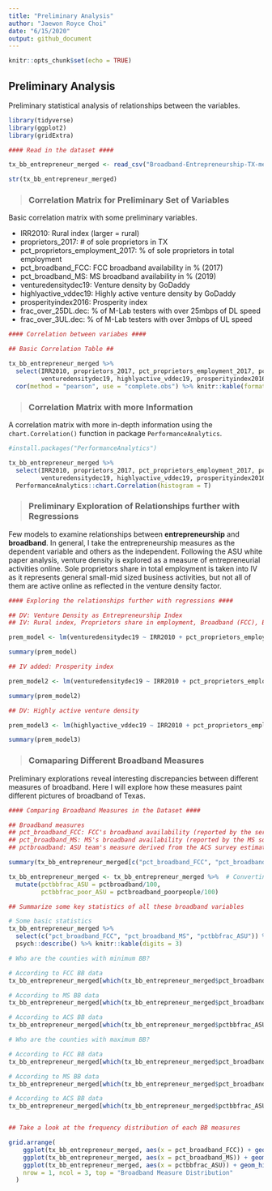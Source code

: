 ```yaml
---
title: "Preliminary Analysis"
author: "Jaewon Royce Choi"
date: "6/15/2020"
output: github_document
---
```


```r
knitr::opts_chunk$set(echo = TRUE)
```

## Preliminary Analysis

Preliminary statistical analysis of relationships between the variables.

```r
library(tidyverse)
library(ggplot2)
library(gridExtra)

#### Read in the dataset ####

tx_bb_entrepreneur_merged <- read_csv("Broadband-Entrepreneurship-TX-merged.csv")

str(tx_bb_entrepreneur_merged)
```

> ### Correlation Matrix for Preliminary Set of Variables

Basic correlation matrix with some preliminary variables.

* IRR2010: Rural index (larger = rural)
* proprietors_2017: # of sole proprietors in TX
* pct_proprietors_employment_2017: % of sole proprietors in total employment
* pct_broadband_FCC: FCC broadband availability in % (2017)
* pct_broadband_MS: MS broadband availability in % (2019)
* venturedensitydec19: Venture density by GoDaddy
* highlyactive_vddec19: Highly active venture density by GoDaddy
* prosperityindex2016: Prosperity index
* frac_over_25DL.dec: % of M-Lab testers with over 25mbps of DL speed
* frac_over_3UL.dec: % of M-Lab testers with over 3mbps of UL speed

```r
#### Correlation between variabes ####

## Basic Correlation Table ##

tx_bb_entrepreneur_merged %>% 
  select(IRR2010, proprietors_2017, pct_proprietors_employment_2017, pct_broadband_FCC, pct_broadband_MS,
         venturedensitydec19, highlyactive_vddec19, prosperityindex2016, frac_over_25DL.dec, frac_over_3UL.dec) %>% 
  cor(method = "pearson", use = "complete.obs") %>% knitr::kable(format = "markdown", digits = 3)

```

> ### Correlation Matrix with more Information

A correlation matrix with more in-depth information using the `chart.Correlation()` function in package `PerformanceAnalytics`.

```r
#install.packages("PerformanceAnalytics")

tx_bb_entrepreneur_merged %>% 
  select(IRR2010, proprietors_2017, pct_proprietors_employment_2017, pct_broadband_FCC, pct_broadband_MS,
         venturedensitydec19, highlyactive_vddec19, prosperityindex2016, frac_over_25DL.dec, frac_over_3UL.dec) %>%
  PerformanceAnalytics::chart.Correlation(histogram = T)

```

> ### Preliminary Exploration of Relationships further with Regressions

Few models to examine relationships between **entrepreneurship** and **broadband**. In general, I take the entrepreneurship measures as the dependent variable and others as the independent. Following the ASU white paper analysis, venture density is explored as a measure of entrepreneurial activities online. Sole proprietors share in total employment is taken into IV as it represents general small-mid sized business activities, but not all of them are active online as reflected in the venture density factor.

```r
#### Exploring the relationships further with regressions ####

## DV: Venture Density as Entrepreneurship Index
## IV: Rural index, Proprietors share in employment, Broadband (FCC), Broadband (MS), Broadband speed

prem_model <- lm(venturedensitydec19 ~ IRR2010 + pct_proprietors_employment_2017 + pct_broadband_FCC + pct_broadband_MS + frac_over_25DL.dec + frac_over_3UL.dec, data = tx_bb_entrepreneur_merged)

summary(prem_model)

```

```r

## IV added: Prosperity index

prem_model2 <- lm(venturedensitydec19 ~ IRR2010 + pct_proprietors_employment_2017 + pct_broadband_FCC + pct_broadband_MS + frac_over_25DL.dec + frac_over_3UL.dec + prosperityindex2016, data = tx_bb_entrepreneur_merged)

summary(prem_model2)

## DV: Highly active venture density

prem_model3 <- lm(highlyactive_vddec19 ~ IRR2010 + pct_proprietors_employment_2017 + pct_broadband_FCC + pct_broadband_MS + frac_over_25DL.dec + frac_over_3UL.dec + prosperityindex2016, data = tx_bb_entrepreneur_merged)

summary(prem_model3)

```

> ### Comaparing Different Broadband Measures

Preliminary explorations reveal interesting discrepancies between different measures of broadband. Here I will explore how these measures paint different pictures of broadband of Texas.

```r
#### Comparing Broadband Measures in the Dataset ####

## Broadband measures
## pct_broadband_FCC: FCC's broadband availability (reported by the service providers)
## pct_broadband_MS: MS's broadband availability (reported by the MS software service users)
## pctbroadband: ASU team's measure derived from the ACS survey estimates (based on reported BB subscription info from respondents)

summary(tx_bb_entrepreneur_merged[c("pct_broadband_FCC", "pct_broadband_MS", "pctbroadband")])

tx_bb_entrepreneur_merged <- tx_bb_entrepreneur_merged %>%  # Converting ASU percentage numbers into fraction
  mutate(pctbbfrac_ASU = pctbroadband/100,
         pctbbfrac_poor_ASU = pctbroadband_poorpeople/100)

## Summarize some key statistics of all these broadband variables

# Some basic statistics
tx_bb_entrepreneur_merged %>% 
  select(c("pct_broadband_FCC", "pct_broadband_MS", "pctbbfrac_ASU")) %>% 
  psych::describe() %>% knitr::kable(digits = 3)

# Who are the counties with minimum BB?

# According to FCC BB data
tx_bb_entrepreneur_merged[which(tx_bb_entrepreneur_merged$pct_broadband_FCC == min(tx_bb_entrepreneur_merged$pct_broadband_FCC, na.rm = T)),]$county

# According to MS BB data
tx_bb_entrepreneur_merged[which(tx_bb_entrepreneur_merged$pct_broadband_MS == min(tx_bb_entrepreneur_merged$pct_broadband_MS, na.rm = T)),]$county

# According to ACS BB data
tx_bb_entrepreneur_merged[which(tx_bb_entrepreneur_merged$pctbbfrac_ASU == min(tx_bb_entrepreneur_merged$pctbbfrac_ASU, na.rm = T)),]$county

# Who are the counties with maximum BB?

# According to FCC BB data
tx_bb_entrepreneur_merged[which(tx_bb_entrepreneur_merged$pct_broadband_FCC == max(tx_bb_entrepreneur_merged$pct_broadband_FCC, na.rm = T)),]$county

# According to MS BB data
tx_bb_entrepreneur_merged[which(tx_bb_entrepreneur_merged$pct_broadband_MS == max(tx_bb_entrepreneur_merged$pct_broadband_MS, na.rm = T)),]$county

# According to ACS BB data
tx_bb_entrepreneur_merged[which(tx_bb_entrepreneur_merged$pctbbfrac_ASU == max(tx_bb_entrepreneur_merged$pctbbfrac_ASU, na.rm = T)),]$county


## Take a look at the frequency distribution of each BB measures

grid.arrange(
    ggplot(tx_bb_entrepreneur_merged, aes(x = pct_broadband_FCC)) + geom_histogram() + theme_minimal(),
    ggplot(tx_bb_entrepreneur_merged, aes(x = pct_broadband_MS)) + geom_histogram() + theme_minimal(),
    ggplot(tx_bb_entrepreneur_merged, aes(x = pctbbfrac_ASU)) + geom_histogram() + theme_minimal(),
    nrow = 1, ncol = 3, top = "Broadband Measure Distribution"
  )

```


